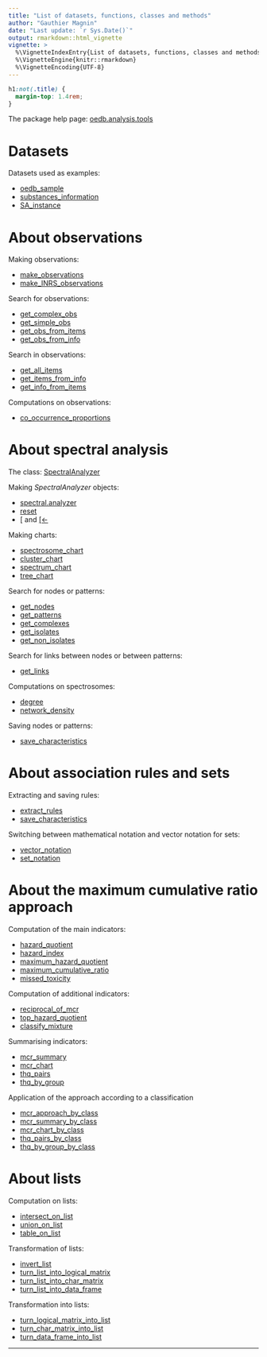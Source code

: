 ```yaml
---
title: "List of datasets, functions, classes and methods"
author: "Gauthier Magnin"
date: "Last update: `r Sys.Date()`"
output: rmarkdown::html_vignette
vignette: >
  %\VignetteIndexEntry{List of datasets, functions, classes and methods}
  %\VignetteEngine{knitr::rmarkdown}
  %\VignetteEncoding{UTF-8}
---
```


```css
h1:not(.title) {
  margin-top: 1.4rem;
}
```



The package help page: [oedb.analysis.tools](../html/oedb.analysis.tools-package.html)



# Datasets

Datasets used as examples:

* [oedb_sample](../html/oedb_sample.html)
* [substances_information](../html/substances_information.html)
* [SA_instance](../html/SA_instance.html)



# About observations

Making observations:

* [make_observations](../html/make_observations.html)
* [make_INRS_observations](../html/make_INRS_observations.html)

Search for observations:

* [get_complex_obs](../html/get_complex_obs.html)
* [get_simple_obs](../html/get_simple_obs.html)
* [get_obs_from_items](../html/get_obs_from_items.html)
* [get_obs_from_info](../html/get_obs_from_info.html)

Search in observations:

* [get_all_items](../html/get_all_items.html)
* [get_items_from_info](../html/get_items_from_info.html)
* [get_info_from_items](../html/get_info_from_items.html)

Computations on observations:

* [co_occurrence_proportions](../html/co_occurrence_proportions.html)



# About spectral analysis

The class: [SpectralAnalyzer](../html/SpectralAnalyzer-class.html)

Making *SpectralAnalyzer* objects:

* [spectral.analyzer](../html/spectral.analyzer.html)
* [reset](../html/reset-SpectralAnalyzer-method.html)
* [\[](../html/sub-SpectralAnalyzer-ANY-ANY-ANY-method.html) and [\[<-](../html/sub-SpectralAnalyzer-ANY-ANY-ANY-method.html)

Making charts:

* [spectrosome_chart](../html/spectrosome_chart-SpectralAnalyzer-method.html)
* [cluster_chart](../html/cluster_chart-SpectralAnalyzer-method.html)
* [spectrum_chart](../html/spectrum_chart-SpectralAnalyzer-method.html)
* [tree_chart](../html/tree_chart-SpectralAnalyzer-method.html)

Search for nodes or patterns:

* [get_nodes](../html/get_nodes-SpectralAnalyzer-method.html)
* [get_patterns](../html/get_patterns-SpectralAnalyzer-method.html)
* [get_complexes](../html/get_complexes-SpectralAnalyzer-method.html)
* [get_isolates](../html/get_isolates-SpectralAnalyzer-method.html)
* [get_non_isolates](../html/get_non_isolates-SpectralAnalyzer-method.html)

Search for links between nodes or between patterns:

* [get_links](../html/get_links-SpectralAnalyzer-method.html)

Computations on spectrosomes:

* [degree](../html/degree-SpectralAnalyzer-method.html)
* [network_density](../html/network_density-SpectralAnalyzer-method.html)

Saving nodes or patterns:

* [save_characteristics](../html/save_characteristics-SpectralAnalyzer-method.html)



# About association rules and sets

Extracting and saving rules:

* [extract_rules](../html/extract_rules-SpectralAnalyzer-method.html)
* [save_characteristics](../html/save_characteristics-SpectralAnalyzer-method.html)

Switching between mathematical notation and vector notation for sets:

* [vector_notation](../html/vector_notation.html)
* [set_notation](../html/set_notation.html)



# About the maximum cumulative ratio approach

Computation of the main indicators:

* [hazard_quotient](../html/hazard_quotient.html)
* [hazard_index](../html/hazard_index.html)
* [maximum_hazard_quotient](../html/maximum_hazard_quotient.html)
* [maximum_cumulative_ratio](../html/maximum_cumulative_ratio.html)
* [missed_toxicity](../html/missed_toxicity.html)

Computation of additional indicators:

* [reciprocal_of_mcr](../html/reciprocal_of_mcr.html)
* [top_hazard_quotient](../html/top_hazard_quotient.html)
* [classify_mixture](../html/classify_mixture.html)

Summarising indicators:

* [mcr_summary](../html/mcr_summary.html)
* [mcr_chart](../html/mcr_chart.html)
* [thq_pairs](../html/thq_pairs.html)
* [thq_by_group](../html/thq_by_group.html)

Application of the approach according to a classification

* [mcr_approach_by_class](../html/mcr_approach_by_class.html)
* [mcr_summary_by_class](../html/mcr_summary_by_class.html)
* [mcr_chart_by_class](../html/mcr_chart_by_class.html)
* [thq_pairs_by_class](../html/thq_pairs_by_class.html)
* [thq_by_group_by_class](../html/thq_by_group_by_class.html)



# About lists

Computation on lists:

* [intersect_on_list](../html/intersect_on_list.html)
* [union_on_list](../html/union_on_list.html)
* [table_on_list](../html/table_on_list.html)

Transformation of lists:

* [invert_list](../html/invert_list.html)
* [turn_list_into_logical_matrix](../html/turn_list_into_logical_matrix.html)
* [turn_list_into_char_matrix](../html/turn_list_into_char_matrix)
* [turn_list_into_data_frame](../html/turn_list_into_data_frame)

Transformation into lists:

* [turn_logical_matrix_into_list](../html/turn_logical_matrix_into_list.html)
* [turn_char_matrix_into_list](../html/turn_char_matrix_into_list)
* [turn_data_frame_into_list](../html/turn_data_frame_into_list)



---
